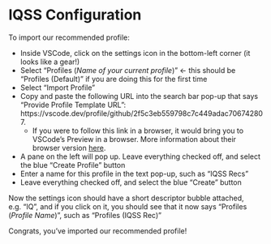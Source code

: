 # IQSS Configuration {.sec-installation}

To import our recommended profile:

* Inside VSCode, click on the settings icon in the bottom-left corner (it looks like a gear!)
* Select "Profiles (*Name of your current profile*)" &#8592; this should be "Profiles (Default)" if you are doing this for the first time
* Select "Import Profile"
* Copy and paste the following URL into the search bar pop-up that says "Provide Profile Template URL": https://vscode.dev/profile/github/2f5c3eb559798c7c449adac706742807.
  * If you were to follow this link in a browser, it would bring you to VSCode's Preview in a browser. More information about their browser version [here](https://code.visualstudio.com/blogs/2021/10/20/vscode-dev).
* A pane on the left will pop up. Leave everything checked off, and select the blue "Create Profile" button
* Enter a name for this profile in the text pop-up, such as "IQSS Recs"
* Leave everything checked off, and select the blue "Create" button

Now the settings icon should have a short descriptor bubble attached, e.g. "IQ", and if you click on it, you should see that it now says "Profiles (*Profile Name*)", such as "Profiles (IQSS Rec)"

Congrats, you've imported our recommended profile!
